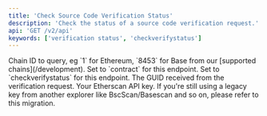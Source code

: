 ```yaml
---
title: 'Check Source Code Verification Status'
description: 'Check the status of a source code verification request.'
api: 'GET /v2/api'
keywords: ['verification status', 'checkverifystatus']
---
```



<CreditChip description="Checks the status of a source code verification request" />

  <ParamField query="chainid" type="string" initialValue="1">
    Chain ID to query, eg `1` for Ethereum, `8453` for Base from our [supported chains](/development).
  </ParamField>
  <ParamField query="module" type="string" initialValue="contract">
    Set to `contract` for this endpoint.
  </ParamField>
  <ParamField query="action" type="string" initialValue="checkverifystatus">
    Set to `checkverifystatus` for this endpoint.
  </ParamField>
  <ParamField query="guid" type="string" initialValue="x3ryqcqr1zdknhfhkimqmizlcqpxncqc6nrvp3pgrcpfsqedqi">
    The GUID received from the verification request.
  </ParamField>
  <ParamField query="apikey" type="string">
    Your Etherscan API key. If you're still using a legacy key from another explorer like BscScan/Basescan and so on, please refer to this migration.
  </ParamField>
